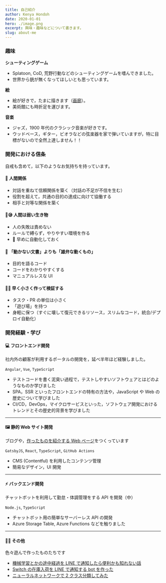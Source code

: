 ```yaml
---
title: 自己紹介
author: Kenya Hondoh
date: 2020-01-01
hero: ./image.png
excerpt: 興味・趣味などについて書きます。
slug: about-me
---
```


### 趣味

**シューティングゲーム**

- Splatoon, CoD, 荒野行動などのシューティングゲームを嗜んできました。
- 世界から銃が無くなってほしいとも思っています。

**絵**

- 絵が好きで，たまに描きます（[画廊](https://kenchon.github.io/artworks)）。
- 美術館にも時折足を運びます。

**音楽**

- ジャズ，1900 年代のクラシック音楽が好きです。
- ウッドベース，ギター，ビオラなどの弦楽器を家で弾いていますが，特に目標がないので全然上達しません！！

### 開発における信条

自戒も含めて，以下のようなお気持ちを持っています。

#### 👭 人間関係

- 対話を重ねて信頼関係を築く（対話の不足が不信を生む）
- 役割を超えて，共通の目的の達成に向けて協働する
- 相手と対等な関係を築く

#### 😪 人間は弱い生き物

- 人の失敗は責めない
- ルールで縛らず，やりやすい環境を作る
-  早めに自動化しておく

#### 💬 「動かない文書」よりも「雄弁な動くもの」

- 目的を語るコード
- コードをわかりやすくする
- マニュアルレスな UI

#### 🏃‍♀️ 早く小さく作って検証する

- タスク・PR の単位は小さく
- 「遊び場」を持つ
- 身軽に保つ（すぐに壊して復元できるリソース，スリムなコード，統合/デプロイ自動化）

### 開発経験・学び

#### 💻 フロントエンド開発

社内外の顧客が利用するポータルの開発を，延べ半年ほど経験しました。

`Angular`, `Vue`, `TypeScript`

- テストコードを書く泥臭い過程で，テストしやすいソフトウェアとはどのようなものか学びました
- SPA，SSR といったフロントエンドの特有の方法や，JavaScript や Web の歴史について学びました
- CI/CD，DevOps，マイクロサービスといった，ソフトウェア開発におけるトレンドとその歴史的背景を学びました

---

#### 🖼 静的 Web サイト開発

ブログや，[作ったものを紹介する Web ページ](https://kenchon.github.io/artworks)をつくっています

`GatsbyJS`, `React`, `TypeScript`, `GitHub Actions`

- CMS (Contentful) を利用したコンテンツ管理
- 簡易なデザイン，UI 開発

---

#### ⚡️ バックエンド開発

チャットボットを利用して勤怠・体調管理をする API を開発（中）

`Node.js`, `TypeScript`

- チャットボット用の簡単なサーバーレス API の開発
- Azure Storage Table, Azure Functions などを触りました

---

#### 🏄‍♀️ その他

色々遊んで作ったものたちです

- [機械学習とかの途中経過を LINE で通知したら便利かも知れない話](https://qiita.com/kenchon/items/59796631c1e6eba4ef7e)
- [Switch の在庫入荷を LINE で通知する bot を作った](https://kenmikanmi.hateblo.jp/entry/2017/11/21/222229)
- [ニューラルネットワークで 2 クラス分類してみた](https://kenmikanmi.hateblo.jp/entry/2017/11/19/034828)
